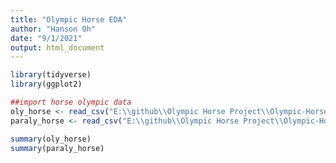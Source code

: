 ```yaml
---
title: "Olympic Horse EDA"
author: "Hanson Oh"
date: "9/1/2021"
output: html_document
---
```


```r
library(tidyverse)
library(ggplot2)


```

```r

##import horse olympic data
oly_horse <- read_csv("E:\\github\\Olympic Horse Project\\Olympic-Horses-Project\\table\\horses_olympic.csv")
paraly_horse <- read_csv("E:\\github\\Olympic Horse Project\\Olympic-Horses-Project\\table\\horses_paralympic.csv")

summary(oly_horse)
summary(paraly_horse)

```

